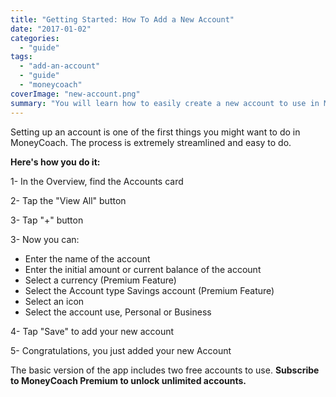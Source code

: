 ```yaml
---
title: "Getting Started: How To Add a New Account"
date: "2017-01-02"
categories: 
  - "guide"
tags: 
  - "add-an-account"
  - "guide"
  - "moneycoach"
coverImage: "new-account.png"
summary: "You will learn how to easily create a new account to use in MoneyCoach"
---
```


Setting up an account is one of the first things you might want to do in MoneyCoach. The process is extremely streamlined and easy to do.

**Here's how you do it:**

1- In the Overview, find the Accounts card

2- Tap the "View All" button

3- Tap "+" button

3- Now you can:

- Enter the name of the account
- Enter the initial amount or current balance of the account
- Select a currency (Premium Feature)
- Select the Account type Savings account (Premium Feature)
- Select an icon
- Select the account use, Personal or Business

4- Tap "Save" to add your new account

5- Congratulations, you just added your new Account

The basic version of the app includes two free accounts to use. **Subscribe to MoneyCoach Premium to unlock unlimited accounts.**
